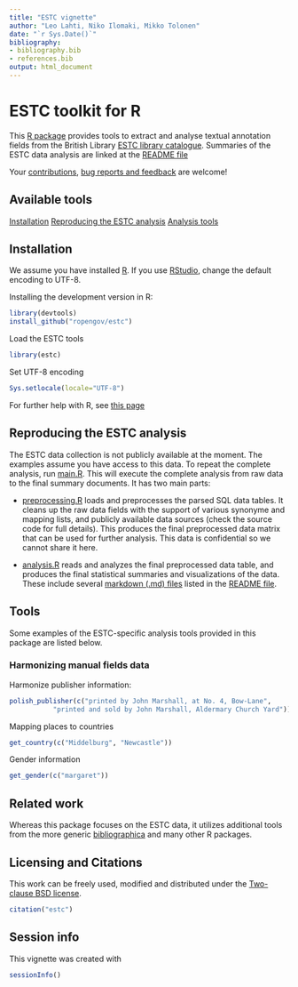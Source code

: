```yaml
---
title: "ESTC vignette"
author: "Leo Lahti, Niko Ilomaki, Mikko Tolonen"
date: "`r Sys.Date()`"
bibliography: 
- bibliography.bib
- references.bib
output: html_document
---
```

<!--
  %\VignetteEngine{knitr::rmarkdown}
  %\VignetteIndexEntry{estc vignette}
  %\usepackage[utf8]{inputenc}
-->

ESTC toolkit for R
===========

This [R package](http://r-project.org/) provides tools to extract and analyse textual annotation fields from the British Library [ESTC library catalogue](http://estc.bl.uk/F/?func=file&file_name=login-bl-estc). Summaries of the ESTC data analysis are linked at the [README file](../README.md)

Your [contributions](http://ropengov.github.com/contact.html), [bug
reports and feedback](https://github.com/ropengov/estc) are welcome!


## Available tools

[Installation](#installation) 
[Reproducing the ESTC analysis](#preprocessing) 
[Analysis tools](#tools) 


## <a name="installation"></a>Installation

We assume you have installed [R](http://www.r-project.org/). If you
use [RStudio](http://www.rstudio.com/ide/download/desktop), change the
default encoding to UTF-8. 

Installing the development version in R:

```r
library(devtools)
install_github("ropengov/estc")
```

Load the ESTC tools

```r
library(estc)
```

Set UTF-8 encoding

```r
Sys.setlocale(locale="UTF-8") 
```

For further help with R, see [this page](Rhelp.md)


## <a name="preprocessing"></a>Reproducing the ESTC analysis

The ESTC data collection is not publicly available at the moment. The
examples assume you have access to this data. To repeat the complete
analysis, run [main.R](../inst/examples/main.R). This will execute the
complete analysis from raw data to the final summary documents. It has
two main parts:

 * [preprocessing.R](../inst/examples/preprocessing.R) loads and
   preprocesses the parsed SQL data tables. It cleans up the raw data
   fields with the support of various synonyme and mapping lists, and
   publicly available data sources (check the source code for full
   details). This produces the final preprocessed data matrix that can
   be used for further analysis. This data is confidential so we
   cannot share it here. 

 * [analysis.R](../inst/examples/analysis.R) reads and analyzes the
   final preprocessed data table, and produces the final statistical
   summaries and visualizations of the data. These include several
   [markdown (.md) files](../inst/examples/) listed in the [README
   file](https://github.com/rOpenGov/estc).



## <a name="tools"></a>Tools

Some examples of the ESTC-specific analysis tools provided in this
package are listed below.

### Harmonizing manual fields data

Harmonize publisher information:

```r
polish_publisher(c("printed by John Marshall, at No. 4, Bow-Lane", 
		   "printed and sold by John Marshall, Aldermary Church Yard"))
```

Mapping places to countries

```r
get_country(c("Middelburg", "Newcastle"))
```

Gender information

```r
get_gender(c("margaret"))
```


## Related work

Whereas this package focuses on the ESTC data, it utilizes additional
tools from the more generic
[bibliographica](https://github.com/rOpenGov/bibliographica) and many
other R packages.


## Licensing and Citations

This work can be freely used, modified and distributed under the 
[Two-clause BSD license](http://en.wikipedia.org/wiki/BSD\_licenses).

```r
citation("estc")
```

## Session info

This vignette was created with

```r
sessionInfo()
```
